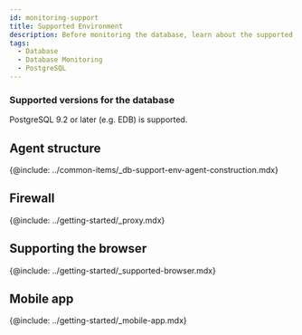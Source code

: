 ```yaml
---
id: monitoring-support
title: Supported Environment
description: Before monitoring the database, learn about the supported database types.
tags:
  - Database
  - Database Monitoring
  - PostgreSQL
---
```



<Note product='PostgreSQL' link='../postgresql-v1/monitoring-support' />

<Desc name='PostgreSQL' />

### Supported versions for the database

PostgreSQL 9.2 or later (e.g. EDB) is supported.

## Agent structure

{@include: ../common-items/_db-support-env-agent-construction.mdx}   

## Firewall

{@include: ../getting-started/_proxy.mdx} 

## Supporting the browser

{@include: ../getting-started/_supported-browser.mdx}  

## Mobile app

{@include: ../getting-started/_mobile-app.mdx} 
